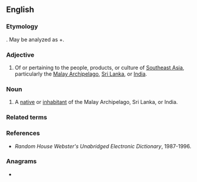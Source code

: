 {{also|East Indian Catholic}}
==English==

===Etymology===
{{suffix|en|East Indies|ian}}. May be analyzed as {{l|en|east}}+{{l|en|Indian}}.

===Adjective===
{{en-adj|head=[[east|East]] [[Indian]]}}

# Of or pertaining to the people, products, or culture of [[Southeast Asia]], particularly the [[Malay Archipelago]], [[Sri Lanka]], or [[India]].

===Noun===
{{en-noun|head=[[east|East]] [[Indian]]}}

# A [[native]] or [[inhabitant]] of the Malay Archipelago, Sri Lanka, or India.

===Related terms===
{{rel3|en|
|east
|East
|Indian
|West Indian
|East Indies
|East India
|Indies
|India
}}

===References===
* ''Random House Webster's Unabridged Electronic Dictionary'', 1987-1996.

===Anagrams===
* {{anagrams|en|a=aadeiinnst|insaniated}}